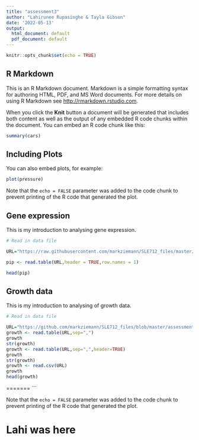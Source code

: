 ```yaml
---
title: "assessment3"
author: "Lahirunee Rupasinghe & Tayla Gibson"
date: '2022-05-13'
output:
  html_document: default
  pdf_document: default
---
```


```r
knitr::opts_chunk$set(echo = TRUE)
```

## R Markdown

This is an R Markdown document. Markdown is a simple formatting syntax for authoring HTML, PDF, and MS Word documents. For more details on using R Markdown see <http://rmarkdown.rstudio.com>.

When you click the **Knit** button a document will be generated that includes both content as well as the output of any embedded R code chunks within the document. You can embed an R code chunk like this:

```r
summary(cars)
```

## Including Plots

You can also embed plots, for example:

```r
plot(pressure)
```

Note that the `echo = FALSE` parameter was added to the code chunk to prevent printing of the R code that generated the plot.

## Gene expression

This is my introduction to analysing gene expression.

```r
# Read in data file

URL="https://raw.githubusercontent.com/markziemann/SLE712_files/master/assessment_task3/bioinfo_asst3_part1_files/gene_expression.tsv"

pip <- read.table(URL,header = TRUE,row.names = 1)

head(pip)
```


## Growth data

This is my introduction to analysing of growth data.

```r
# Read in data file

URL="https://github.com/markziemann/SLE712_files/blob/master/assessment_task3/bioinfo_asst3_part1_files/growth_data.csv"
growth <- read.table(URL,sep=",")
growth
str(growth)
growth <- read.table(URL,sep=",",header=TRUE)
growth
str(growth)
growth <- read.csv(URL)
growth
head(growth)
```
=======
```

Note that the `echo = FALSE` parameter was added to the code chunk to prevent printing of the R code that generated the plot.

# Lahi was here

